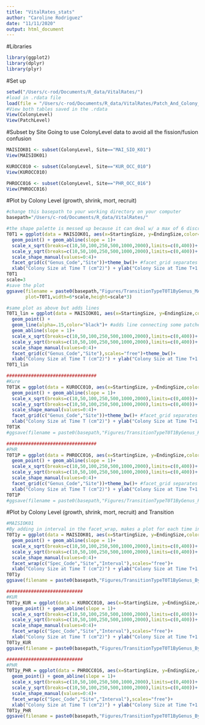 ```yaml
---
title: "VitalRates_stats"
author: "Caroline Rodriguez"
date: "11/11/2020"
output: html_document
---
```


#Libraries
```r
library(ggplot2)
library(dplyr)
library(plyr)
```

#Set up
```r
setwd("/Users/c-rod/Documents/R_data/VitalRates/")
#load in .rdata file
load(file = "/Users/c-rod/Documents/R_data/VitalRates/Patch_And_Colony_Data_20201103.rdata")
#View both tables saved in the .rdata
View(ColonyLevel)
View(PatchLevel)

```


#Subset by Site
Going to use ColonyLevel data to avoid all the fission/fusion confusion
```r
MAISIOK01 <- subset(ColonyLevel, Site=="MAI_SIO_K01")
View(MAISIOK01)

KUROCC010 <- subset(ColonyLevel, Site=="KUR_OCC_010")
View(KUROCC010)

PHROCC016 <- subset(ColonyLevel, Site=="PHR_OCC_016")
View(PHROCC016)

```


#Plot by Colony Level (growth, shrink, mort, recruit)
```r
#change this basepath to your working directory on your computer
basepath="/Users/c-rod/Documents/R_data/VitalRates/"

#the shape palette is messed up because it can deal w/ a max of 6 discrete values and we have 53 b/c all the fissiongrowthfusion, growthfissionfission, etc. Instead used the TransitionTypeSimple (growth,shrink,mort, recr)
T0T1 = ggplot(data = MAISIOK01, aes(x=StartingSize, y=EndingSize,color=TransitionTypeSimple,shape=TransitionTypeSimple)) + 
  geom_point() + geom_abline(slope = 1)+
  scale_x_sqrt(breaks=c(10,50,100,250,500,1000,2000),limits=c(0,400))+ #log transform x axis
  scale_y_sqrt(breaks=c(10,50,100,250,500,1000,2000),limits=c(0,400))+
  scale_shape_manual(values=0:4)+
  facet_grid(c("Genus_Code","Site"))+theme_bw()+ #facet_grid separates by Genus Code (makes 3 verticle plots) and Site (makes horizontal plots)
  xlab("Colony Size at Time T (cm^2)") + ylab("Colony Size at Time T+1 (cm^2)")
T0T1
scale=3
#save the plot
ggsave(filename = paste0(basepath,"Figures/TransitionTypeT0T1ByGenus_MAIK01.png"),
       plot=T0T1,width=6*scale,height=scale*3)

#same plot as above but adds lines
T0T1_lin = ggplot(data = MAISIOK01, aes(x=StartingSize, y=EndingSize,color=TransitionTypeSimple,shape=TransitionTypeSimple,group=ColonyID)) + 
  geom_point() + 
  geom_line(alpha=.15,color="black")+ #adds line connecting some patches
  geom_abline(slope = 1)+
  scale_x_sqrt(breaks=c(10,50,100,250,500,1000,2000),limits=c(0,400))+ 
  scale_y_sqrt(breaks=c(10,50,100,250,500,1000,2000),limits=c(0,400))+
  scale_shape_manual(values=0:4)+
  facet_grid(c("Genus_Code","Site"),scales="free")+theme_bw()+
  xlab("Colony Size at Time T (cm^2)") + ylab("Colony Size at Time T+1 (cm^2)")
T0T1_lin

#################################
#Kure
T0T1K = ggplot(data = KUROCC010, aes(x=StartingSize, y=EndingSize,color=TransitionTypeSimple,shape=TransitionTypeSimple)) + 
  geom_point() + geom_abline(slope = 1)+
  scale_x_sqrt(breaks=c(10,50,100,250,500,1000,2000),limits=c(0,400))+ #log transform x axis
  scale_y_sqrt(breaks=c(10,50,100,250,500,1000,2000),limits=c(0,400))+
  scale_shape_manual(values=0:4)+
  facet_grid(c("Genus_Code","Site"))+theme_bw()+ #facet_grid separates by Genus Code (makes 3 verticle plots) and Site (makes horizontal plots)
  xlab("Colony Size at Time T (cm^2)") + ylab("Colony Size at Time T+1 (cm^2)")
T0T1K
#ggsave(filename = paste0(basepath,"Figures/TransitionTypeT0T1ByGenus_KUR.png"),plot=T0T1K,width=6*scale,height=scale*3)

#################################
#PHR
T0T1P = ggplot(data = PHROCC016, aes(x=StartingSize, y=EndingSize,color=TransitionTypeSimple,shape=TransitionTypeSimple)) + 
  geom_point() + geom_abline(slope = 1)+
  scale_x_sqrt(breaks=c(10,50,100,250,500,1000,2000),limits=c(0,400))+ #log transform x axis
  scale_y_sqrt(breaks=c(10,50,100,250,500,1000,2000),limits=c(0,400))+
  scale_shape_manual(values=0:4)+
  facet_grid(c("Genus_Code","Site"))+theme_bw()+ #facet_grid separates by Genus Code (makes 3 verticle plots) and Site (makes horizontal plots)
  xlab("Colony Size at Time T (cm^2)") + ylab("Colony Size at Time T+1 (cm^2)")
T0T1P
#ggsave(filename = paste0(basepath,"Figures/TransitionTypeT0T1ByGenus_PHR.png"),plot=T0T1P,width=6*scale,height=scale*3)

```
#Plot by Colony Level (growth, shrink, mort, recruit) and Transition
```r
#MAISIOK01
#By adding in interval in the facet_wrap, makes a plot for each time interval
T0T1y = ggplot(data = MAISIOK01, aes(x=StartingSize, y=EndingSize,color=TransitionTypeSimple,shape=TransitionTypeSimple)) + 
  geom_point() + geom_abline(slope = 1)+
  scale_x_sqrt(breaks=c(10,50,100,250,500,1000,2000),limits=c(0,400))+ #log transform x axis
  scale_y_sqrt(breaks=c(10,50,100,250,500,1000,2000),limits=c(0,400))+
  scale_shape_manual(values=0:4)+
  facet_wrap(c("Spec_Code","Site","Interval"),scales="free")+ 
  xlab("Colony Size at Time T (cm^2)") + ylab("Colony Size at Time T+1 (cm^2)")
T0T1y
ggsave(filename = paste0(basepath,"Figures/TransitionTypeT0T1ByGenus_ByYear_MAI.png"),plot=T0T1y,width=8*scale,height=scale*5)

############################
#KUR
T0T1y_KUR = ggplot(data = KUROCC010, aes(x=StartingSize, y=EndingSize,color=TransitionTypeSimple,shape=TransitionTypeSimple)) + 
  geom_point() + geom_abline(slope = 1)+
  scale_x_sqrt(breaks=c(10,50,100,250,500,1000,2000),limits=c(0,400))+ #log transform x axis
  scale_y_sqrt(breaks=c(10,50,100,250,500,1000,2000),limits=c(0,400))+
  scale_shape_manual(values=0:4)+
  facet_wrap(c("Spec_Code","Site","Interval"),scales="free")+
  xlab("Colony Size at Time T (cm^2)") + ylab("Colony Size at Time T+1 (cm^2)")
T0T1y_KUR
ggsave(filename = paste0(basepath,"Figures/TransitionTypeT0T1ByGenus_ByYear_KUR.png"),plot=T0T1y_KUR,width=8*scale,height=scale*5)

############################
#PHR
T0T1y_PHR = ggplot(data = PHROCC016, aes(x=StartingSize, y=EndingSize,color=TransitionTypeSimple,shape=TransitionTypeSimple)) + 
  geom_point() + geom_abline(slope = 1)+
  scale_x_sqrt(breaks=c(10,50,100,250,500,1000,2000),limits=c(0,400))+ #log transform x axis
  scale_y_sqrt(breaks=c(10,50,100,250,500,1000,2000),limits=c(0,400))+
  scale_shape_manual(values=0:4)+
  facet_wrap(c("Spec_Code","Site","Interval"),scales="free")+
  xlab("Colony Size at Time T (cm^2)") + ylab("Colony Size at Time T+1 (cm^2)")
T0T1y_PHR
ggsave(filename = paste0(basepath,"Figures/TransitionTypeT0T1ByGenus_ByYear_PHR.png"),plot=T0T1y_PHR,width=8*scale,height=scale*5)

```






